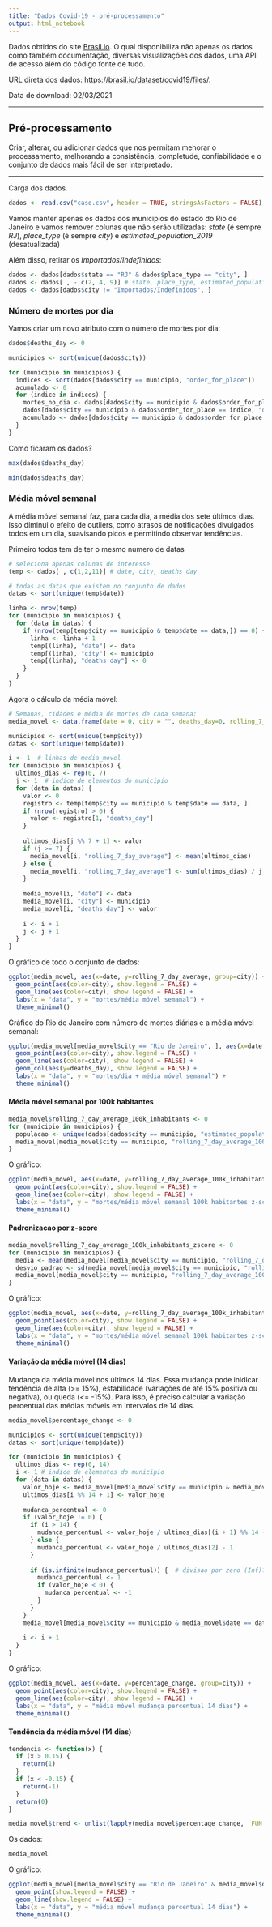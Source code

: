 ```yaml
---
title: "Dados Covid-19 - pré-processamento"
output: html_notebook
---
```


Dados obtidos do site <a href="https://brasil.io">Brasil.io</a>. O qual disponibiliza não apenas os dados como também documentação, diversas visualizações dos dados, uma API de acesso além do código fonte de tudo.

URL direta dos dados: <a href="https://brasil.io/dataset/covid19/files/">https://brasil.io/dataset/covid19/files/</a>.

Data de download: 02/03/2021 

---

<h2>Pré-processamento</h2>
Criar, alterar, ou adicionar dados que nos permitam mehorar o processamento, melhorando a consistência, completude, confiabilidade e o conjunto de dados mais fácil de ser interpretado.

---

Carga dos dados.

```r
dados <- read.csv("caso.csv", header = TRUE, stringsAsFactors = FALSE)
```

Vamos manter apenas os dados dos municípios do estado do Rio de Janeiro e vamos remover colunas que não serão utilizadas: <i>state</i> (é sempre <i>RJ</i>), <i>place_type</i> (é sempre <i>city</i>) e <i>estimated_population_2019</i> (desatualizada)

Além disso, retirar os <i>Importados/Indefinidos</i>:

```r
dados <- dados[dados$state == "RJ" & dados$place_type == "city", ]
dados <- dados[ , - c(2, 4, 9)] # state, place_type, estimated_population_2019
dados <- dados[dados$city != "Importados/Indefinidos", ]
```

<h3>Número de mortes por dia</h3>
Vamos criar um novo atributo com o número de mortes por dia:

```r
dados$deaths_day <- 0

municipios <- sort(unique(dados$city))

for (municipio in municipios) {
  indices <- sort(dados[dados$city == municipio, "order_for_place"])
  acumulado <- 0
  for (indice in indices) {
    mortes_no_dia <- dados[dados$city == municipio & dados$order_for_place == indice, "deaths"] - acumulado
    dados[dados$city == municipio & dados$order_for_place == indice, "deaths_day"] <- mortes_no_dia
    acumulado <- dados[dados$city == municipio & dados$order_for_place == indice, "deaths"]
  }
}
```

Como ficaram os dados?

```r
max(dados$deaths_day)

min(dados$deaths_day)
```

<h3>Média móvel semanal</h3>
A média móvel semanal faz, para cada dia, a média dos sete últimos dias. Isso diminui o efeito de outliers, como atrasos de notificações divulgados todos em um dia, suavisando picos e permitindo observar tendências.


Primeiro todos tem de ter o mesmo numero de datas

```r
# seleciona apenas colunas de interesse
temp <- dados[ , c(1,2,11)] # date, city, deaths_day

# todas as datas que existem no conjunto de dados
datas <- sort(unique(temp$date))

linha <- nrow(temp)
for (municipio in municipios) {
  for (data in datas) {
    if (nrow(temp[temp$city == municipio & temp$date == data,]) == 0) {
      linha <- linha + 1
      temp[(linha), "date"] <- data
      temp[(linha), "city"] <- municipio
      temp[(linha), "deaths_day"] <- 0 
    }
  }
}
```

Agora o cálculo da média móvel:

```r
# Semanas, cidades e média de mortes de cada semana:
media_movel <- data.frame(date = 0, city = "", deaths_day=0, rolling_7_day_average = 0, stringsAsFactors = FALSE)

municipios <- sort(unique(temp$city))
datas <- sort(unique(temp$date))

i <- 1  # linhas de media_movel
for (municipio in municipios) {
  ultimos_dias <- rep(0, 7)
  j <- 1  # indice de elementos do municipio
  for (data in datas) {
    valor <- 0
    registro <- temp[temp$city == municipio & temp$date == data, ]
    if (nrow(registro) > 0) {
      valor <- registro[1, "deaths_day"]
    }
    
    ultimos_dias[j %% 7 + 1] <- valor
    if (j >= 7) {
      media_movel[i, "rolling_7_day_average"] <- mean(ultimos_dias)
    } else {
      media_movel[i, "rolling_7_day_average"] <- sum(ultimos_dias) / j
    }
    
    media_movel[i, "date"] <- data
    media_movel[i, "city"] <- municipio
    media_movel[i, "deaths_day"] <- valor
    
    i <- i + 1
    j <- j + 1
  }
}
```

O gráfico de todo o conjunto de dados:

```r
ggplot(media_movel, aes(x=date, y=rolling_7_day_average, group=city)) +
  geom_point(aes(color=city), show.legend = FALSE) +
  geom_line(aes(color=city), show.legend = FALSE) +
  labs(x = "data", y = "mortes/média móvel semanal") +
  theme_minimal()
```

Gráfico do Rio de Janeiro com número de mortes diárias e a média móvel semanal:

```r
ggplot(media_movel[media_movel$city == "Rio de Janeiro", ], aes(x=date, y=rolling_7_day_average)) +
  geom_point(aes(color=city), show.legend = FALSE) +
  geom_line(aes(color=city), show.legend = FALSE) +
  geom_col(aes(y=deaths_day), show.legend = FALSE) +
  labs(x = "data", y = "mortes/dia + média móvel semanal") +
  theme_minimal()
```

<h4>Média móvel semanal por 100k habitantes</h4>

```r
media_movel$rolling_7_day_average_100k_inhabitants <- 0
for (municipio in municipios) {
  populacao <- unique(dados[dados$city == municipio, "estimated_population"])
  media_movel[media_movel$city == municipio, "rolling_7_day_average_100k_inhabitants"] <- 100000 * media_movel[media_movel$city == municipio, "rolling_7_day_average"] / populacao
}
```

O gráfico:

```r
ggplot(media_movel, aes(x=date, y=rolling_7_day_average_100k_inhabitants, group=city)) +
  geom_point(aes(color=city), show.legend = FALSE) +
  geom_line(aes(color=city), show.legend = FALSE) +
  labs(x = "data", y = "mortes/média móvel semanal 100k habitantes z-score") +
  theme_minimal()
```

<h4>Padronizacao por z-score</h4>

```r
media_movel$rolling_7_day_average_100k_inhabitants_zscore <- 0
for (municipio in municipios) {
  media <- mean(media_movel[media_movel$city == municipio, "rolling_7_day_average_100k_inhabitants"], na.rm = TRUE)
  desvio_padrao <- sd(media_movel[media_movel$city == municipio, "rolling_7_day_average_100k_inhabitants"], na.rm = TRUE)
  media_movel[media_movel$city == municipio, "rolling_7_day_average_100k_inhabitants_zscore"] <- ((media_movel[media_movel$city == municipio, "rolling_7_day_average_100k_inhabitants"] - media) / desvio_padrao)
}
```

O gráfico:

```r
ggplot(media_movel, aes(x=date, y=rolling_7_day_average_100k_inhabitants_zscore, group=city)) +
  geom_point(aes(color=city), show.legend = FALSE) +
  geom_line(aes(color=city), show.legend = FALSE) +
  labs(x = "data", y = "mortes/média móvel semanal 100k habitantes z-score") +
  theme_minimal()
```

<h4>Variação da média móvel (14 dias)</h4>
Mudança da média móvel nos últimos 14 dias. Essa mudança pode inidicar tendência de alta (>= 15%), estabilidade (variações de até 15% positiva ou negativa), ou queda (<= -15%). Para isso, é preciso calcular a variação percentual das médias móveis em intervalos de 14 dias.

```r
media_movel$percentage_change <- 0

municipios <- sort(unique(temp$city))
datas <- sort(unique(temp$date))

for (municipio in municipios) {
  ultimos_dias <- rep(0, 14)
  i <- 1 # indice de elementos do municipio
  for (data in datas) {
    valor_hoje <- media_movel[media_movel$city == municipio & media_movel$date == data, "rolling_7_day_average"]
    ultimos_dias[i %% 14 + 1] <- valor_hoje
    
    mudanca_percentual <- 0
    if (valor_hoje != 0) {
      if (i > 14) {
        mudanca_percentual <- valor_hoje / ultimos_dias[(i + 1) %% 14 + 1] - 1
      } else {
        mudanca_percentual <- valor_hoje / ultimos_dias[2] - 1
      }
      
      if (is.infinite(mudanca_percentual)) {  # divisao por zero (Inf)?
        mudanca_percentual <- 1
        if (valor_hoje < 0) {
          mudanca_percentual <- -1
        }
      }
    }
    media_movel[media_movel$city == municipio & media_movel$date == data, "percentage_change"] <- mudanca_percentual
    
    i <- i + 1
  }
}

```

O gráfico:

```r
ggplot(media_movel, aes(x=date, y=percentage_change, group=city)) +
  geom_point(aes(color=city), show.legend = FALSE) +
  geom_line(aes(color=city), show.legend = FALSE) +
  labs(x = "data", y = "média móvel mudança percentual 14 dias") +
  theme_minimal()
```

<h4>Tendência da média móvel (14 dias)</h4>

```r
tendencia <- function(x) {
  if (x > 0.15) {
    return(1)
  }
  if (x < -0.15) {
    return(-1)
  }
  return(0)
}

media_movel$trend <- unlist(lapply(media_movel$percentage_change,  FUN = tendencia))
```

Os dados:

```r
media_movel
```

O gráfico:

```r
ggplot(media_movel[media_movel$city == "Rio de Janeiro" & media_movel$date %in% datas[100:200], ], aes(x=date, y=trend)) +
  geom_point(show.legend = FALSE) +
  geom_line(show.legend = FALSE) +
  labs(x = "data", y = "média móvel mudança percentual 14 dias") +
  theme_minimal()
```

